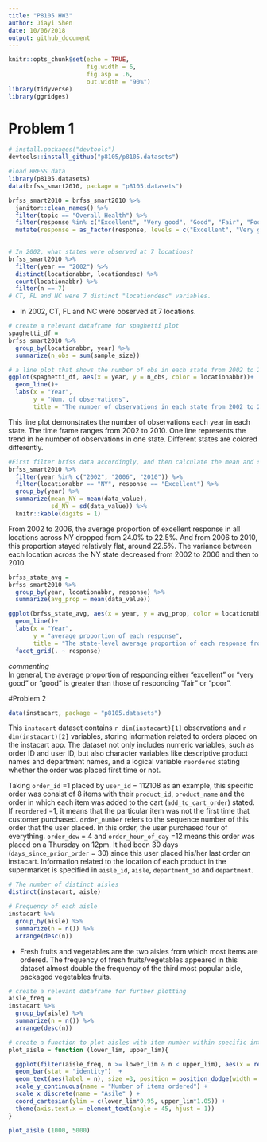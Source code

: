 ```yaml
---
title: "P8105 HW3"
author: Jiayi Shen
date: 10/06/2018
output: github_document
---
```


```r
knitr::opts_chunk$set(echo = TRUE, 
                      fig.width = 6,
                      fig.asp = .6,
                      out.width = "90%")
library(tidyverse)
library(ggridges)
```


# Problem 1
```r
# install.packages("devtools")
devtools::install_github("p8105/p8105.datasets")

#load BRFSS data
library(p8105.datasets)
data(brfss_smart2010, package = "p8105.datasets")
```

```r
brfss_smart2010 = brfss_smart2010 %>% 
  janitor::clean_names() %>% 
  filter(topic == "Overall Health") %>% 
  filter(response %in% c("Excellent", "Very good", "Good", "Fair", "Poor")) %>% 
  mutate(response = as_factor(response, levels = c("Excellent", "Very good", "Good", "Fair", "Poor"), ordered = TRUE))
  
```


```r
# In 2002, what states were observed at 7 locations?
brfss_smart2010 %>% 
  filter(year == "2002") %>% 
  distinct(locationabbr, locationdesc) %>% 
  count(locationabbr) %>% 
  filter(n == 7)
# CT, FL and NC were 7 distinct "locationdesc" variables.
```

- In 2002, CT, FL and NC were observed at 7 locations.  
  
```r
# create a relevant dataframe for spaghetti plot
spaghetti_df = 
brfss_smart2010 %>% 
  group_by(locationabbr, year) %>% 
  summarize(n_obs = sum(sample_size))

# a line plot that shows the number of obs in each state from 2002 to 2010. 
ggplot(spaghetti_df, aes(x = year, y = n_obs, color = locationabbr))+
  geom_line()+
  labs(x = "Year", 
       y = "Num. of observations",
       title = "The number of observations in each state from 2002 to 2010")
```
This line plot demonstrates the number of observations each year in each state. The time frame ranges from 2002 to 2010. One line represents the trend in he number of observations in one state. Different states are colored differently.  
  
```r

#First filter brfss data accordingly, and then calculate the mean and sd.
brfss_smart2010 %>% 
  filter(year %in% c("2002", "2006", "2010")) %>% 
  filter(locationabbr == "NY", response == "Excellent") %>% 
  group_by(year) %>% 
  summarize(mean_NY = mean(data_value), 
            sd_NY = sd(data_value)) %>% 
  knitr::kable(digits = 1)

```

From 2002 to 2006, the average proportion of excellent response in all locations across NY dropped from 24.0% to 22.5%. And from 2006 to 2010, this proportion stayed relatively flat, around 22.5%. The variance between each location across the NY state decreased from 2002 to 2006 and then to 2010.  
  
  

```r
brfss_state_avg = 
brfss_smart2010 %>% 
  group_by(year, locationabbr, response) %>% 
  summarize(avg_prop = mean(data_value))

ggplot(brfss_state_avg, aes(x = year, y = avg_prop, color = locationabbr))+
  geom_line()+
  labs(x = "Year",
       y = "average proportion of each response",
       title = "The state-level average proportion of each response from 2002 to 2010") +
  facet_grid(. ~ response)
```

 *commenting*\
In general, the average proportion of responding either "excellent" or "very good" or "good" is greater than those of responding "fair" or "poor".   
  

#Problem 2
```r
data(instacart, package = "p8105.datasets")
```
This `instacart` dataset contains `r dim(instacart)[1]` observations and `r dim(instacart)[2]` variables, storing information related to orders placed on the instacart app. The dataset not only includes numeric variables, such as order ID and user ID, but also character variables like descriptive product names and department names, and a logical variable `reordered` stating whether the order was placed first time or not.  
  
Taking `order_id` =1 placed by `user_id` = 112108 as an example, this specific order was consist of 8 items with their `product_id`, `product_name` and the order in which each item was added to the cart (`add_to_cart_order`) stated. If `reordered` =1, it means that the particular item was not the first time that customer purchased.  `order_number` refers to the sequence number of this order that the user placed. In this order, the user purchased four of everything. `order_dow` = 4 and `order_hour_of_day` =12 means this order was placed on a Thursday on 12pm. It had been 30 days (`days_since_prior_order` = 30) since this user placed his/her last order on instacart. Information related to the location of each product in the supermarket is specified in `aisle_id`, `aisle`, `department_id` and `department`.


```r
# The number of distinct aisles
distinct(instacart, aisle)

# Frequency of each aisle
instacart %>% 
  group_by(aisle) %>% 
  summarize(n = n()) %>% 
  arrange(desc(n))
```
- Fresh fruits and vegetables are the two aisles from which most items are ordered. The frequency of fresh fruits/vegetables appeared in this dataset almost double the frequency of the third most popular aisle, packaged vegetables fruits. 

```r
# create a relevant dataframe for further plotting
aisle_freq = 
instacart %>% 
  group_by(aisle) %>% 
  summarize(n = n()) %>% 
  arrange(desc(n))

# create a function to plot aisles with item number within specific interval.
plot_aisle = function (lower_lim, upper_lim){

  ggplot(filter(aisle_freq, n >= lower_lim & n < upper_lim), aes(x = reorder(aisle, -n), y = n)) +
  geom_bar(stat = "identity")  +
  geom_text(aes(label = n), size =3, position = position_dodge(width = 0.9), vjust = -0.25) +
  scale_y_continuous(name = "Number of items ordered") +
  scale_x_discrete(name = "Asile" ) +
  coord_cartesian(ylim = c(lower_lim*0.95, upper_lim*1.05)) +
  theme(axis.text.x = element_text(angle = 45, hjust = 1))
}

plot_aisle (1000, 5000)
```

